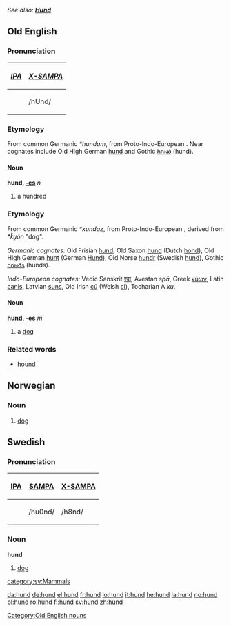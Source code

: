 ''See also: '''[[Hund]]'''''
==Old English==
===Pronunciation===
{| border=1 cellpadding=5
! ''[[w:IPA|IPA]]'' !! ''[[w:X-SAMPA|X-SAMPA]]''
|-
| {{IPAchar|/hʊnd/}} || /hUnd/ 
|}

===Etymology===
From common Germanic ''*hundam'', from Proto-Indo-European {{IPAchar|''*(d)ḱm̥tóm''}}. Near cognates include Old High German [[hund]] and Gothic [[𐌷𐌿𐌽𐌳]] (hund).

====Noun====
'''hund, [[Wiktionary Appendix:Old English strong declension|-es]]''' ''n'' 
# a hundred

===Etymology===
From common Germanic ''*xundaz'', from Proto-Indo-European {{IPAchar|''*k̑u̯n̥tós''}}, derived from ''*k̑u̯ōn'' "dog".

''Germanic cognates:'' Old Frisian [[hund#Old Frisian|hund]], Old Saxon [[hund#Old Saxon|hund]] (Dutch [[hond]]), Old High German [[hunt]] (German [[Hund]]), Old Norse [[hundr]] (Swedish [[hund#Swedish|hund]]), Gothic [[𐌷𐌿𐌽𐌳𐍃]] (hunds).

''Indo-European cognates:'' Vedic Sanskrit [[श्वा]], Avestan ''spā'', Greek [[κύων]], Latin [[canis]], Latvian [[suns]], Old Irish [[cú]] (Welsh [[ci]]), Tocharian A ''ku''.

====Noun====
'''hund, [[Wiktionary Appendix:Old English strong declension|-es]]''' ''m''
# a [[dog]]

===Related words===
*[[hound]]

[[Category:Old English nouns]]

==Norwegian==
===Noun===
{{no-noun-m1|hund}}
#[[dog#English|dog]]

==Swedish==
===Pronunciation===
{| border=1 cellpadding=5 
! [[w:IPA|IPA]] !! [[w:SAMPA|SAMPA]] !! [[w:X-SAMPA|X-SAMPA]]
|-
| {{IPAchar|/hɵnd/}} || /hu0nd/ || /h8nd/
|}

{{sv-noun|gender=Common|hund|hunden|hundar|hundarna|hunds|hundens|hundars|hundarnas}}
===Noun===
'''hund''' 

# [[dog#English|dog]]
[[category:sv:Mammals]]

[[da:hund]]
[[de:hund]]
[[el:hund]]
[[fr:hund]]
[[io:hund]]
[[it:hund]]
[[he:hund]]
[[la:hund]]
[[no:hund]]
[[pl:hund]]
[[ro:hund]]
[[fi:hund]]
[[sv:hund]]
[[zh:hund]]